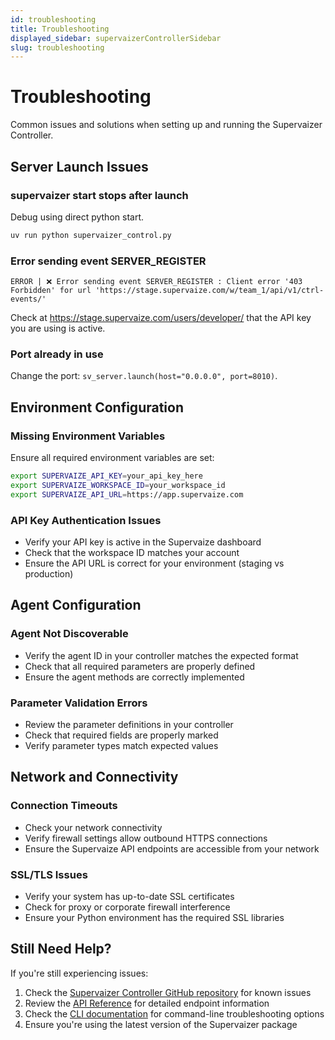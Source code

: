 ```yaml
---
id: troubleshooting
title: Troubleshooting
displayed_sidebar: supervaizerControllerSidebar
slug: troubleshooting
---
```


# Troubleshooting

Common issues and solutions when setting up and running the Supervaizer Controller.

## Server Launch Issues

### **supervaizer start** stops after launch

Debug using direct python start.

```bash
uv run python supervaizer_control.py
```

### **Error sending event SERVER_REGISTER**

```
ERROR | ❌ Error sending event SERVER_REGISTER : Client error '403 Forbidden' for url 'https://stage.supervaize.com/w/team_1/api/v1/ctrl-events/'
```

Check at https://stage.supervaize.com/users/developer/ that the API key you are using is active.

### **Port already in use**

Change the port: `sv_server.launch(host="0.0.0.0", port=8010)`.

## Environment Configuration

### Missing Environment Variables

Ensure all required environment variables are set:

```bash
export SUPERVAIZE_API_KEY=your_api_key_here
export SUPERVAIZE_WORKSPACE_ID=your_workspace_id
export SUPERVAIZE_API_URL=https://app.supervaize.com
```

### API Key Authentication Issues

- Verify your API key is active in the Supervaize dashboard
- Check that the workspace ID matches your account
- Ensure the API URL is correct for your environment (staging vs production)

## Agent Configuration

### Agent Not Discoverable

- Verify the agent ID in your controller matches the expected format
- Check that all required parameters are properly defined
- Ensure the agent methods are correctly implemented

### Parameter Validation Errors

- Review the parameter definitions in your controller
- Check that required fields are properly marked
- Verify parameter types match expected values

## Network and Connectivity

### Connection Timeouts

- Check your network connectivity
- Verify firewall settings allow outbound HTTPS connections
- Ensure the Supervaize API endpoints are accessible from your network

### SSL/TLS Issues

- Verify your system has up-to-date SSL certificates
- Check for proxy or corporate firewall interference
- Ensure your Python environment has the required SSL libraries

## Still Need Help?

If you're still experiencing issues:

1. Check the [Supervaizer Controller GitHub repository](https://github.com/supervaize/supervaizer) for known issues
2. Review the [API Reference](ref/API_REFERENCE) for detailed endpoint information
3. Check the [CLI documentation](ref/CLI) for command-line troubleshooting options
4. Ensure you're using the latest version of the Supervaizer package
